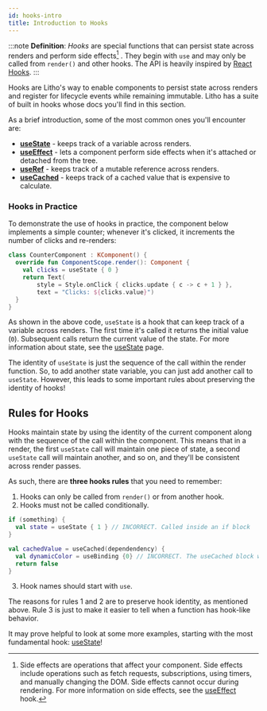 ```yaml
---
id: hooks-intro
title: Introduction to Hooks
---
```



:::note
**Definition**: *Hooks* are special functions that can persist state across renders and perform side effects[^1] . They begin with `use` and may only be called from `render()` and other hooks. The API is heavily inspired by [React Hooks](https://reactjs.org/docs/hooks-intro.html).
:::

Hooks are Litho's way to enable components to persist state across renders and register for lifecycle events while remaining immutable. Litho has a suite of built in hooks whose docs you'll find in this section.

As a brief introduction, some of the most common ones you'll encounter are:

- **[useState](/mainconcepts/use-state.mdx)** - keeps track of a variable across renders.
- **[useEffect](/mainconcepts/use-effect.mdx)** - lets a component perform side effects when it's attached or detached from the tree.
- **[useRef](/mainconcepts/use-ref.mdx)** - keeps track of a mutable reference across renders.
- **[useCached](/mainconcepts/use-cached.mdx)** - keeps track of a cached value that is expensive to calculate.

[^1]: Side effects are operations that affect your component. Side effects include operations such as fetch requests, subscriptions, using timers, and manually changing the DOM. Side effects cannot occur during rendering. For more information on side effects, see the [useEffect](use-effect.mdx) hook.

### Hooks in Practice

To demonstrate the use of hooks in practice, the component below implements a simple counter; whenever it's clicked, it increments the number of clicks and re-renders:

```kotlin {3}
class CounterComponent : KComponent() {
  override fun ComponentScope.render(): Component {
    val clicks = useState { 0 }
    return Text(
        style = Style.onClick { clicks.update { c -> c + 1 } },
        text = "Clicks: ${clicks.value}")
  }
}
```

As shown in the above code, `useState` is a hook that can keep track of a variable across renders. The first time it's called it returns the initial value (`0`).  Subsequent calls return the current value of the state. For more information about state, see the [useState](/mainconcepts/use-state.mdx) page.

The identity of `useState` is just the sequence of the call within the render function. So, to add another state variable, you can just add another call to `useState`. However, this leads to some important rules about preserving the identity of hooks!

## Rules for Hooks

Hooks maintain state by using the identity of the current component along with the sequence of the call within the component. This means that in a render, the first `useState` call will maintain one piece of state, a second `useState` call will maintain another, and so on, and they'll be consistent across render passes.

As such, there are **three hooks rules** that you need to remember:

 1. Hooks can only be called from `render()` or from another hook.
 2. Hooks must not be called conditionally.
 ```kotlin
 if (something) {
   val state = useState { 1 } // INCORRECT. Called inside an if block
 }
 ```

 ```kotlin
 val cachedValue = useCached(dependendency) {
   val dynamicColor = useBinding {0} // INCORRECT. The useCached block will only be executed if the dependency changes.
   return false
 }
 ```
 3. Hook names should start with `use`.

The reasons for rules 1 and 2 are to preserve hook identity, as mentioned above. Rule 3 is just to make it easier to tell when a function has hook-like behavior.

It may prove helpful to look at some more examples, starting with the most fundamental hook: [useState](/mainconcepts/use-state.mdx)!
